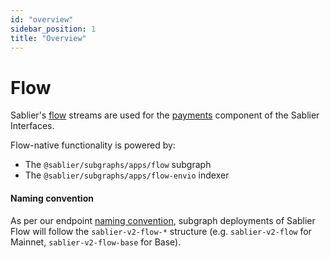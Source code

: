 ```yaml
---
id: "overview"
sidebar_position: 1
title: "Overview"
---
```



# Flow

Sablier's [flow](/concepts/flow/overview) streams are used for the [payments](/apps/features/payments) component of the
Sablier Interfaces.

Flow-native functionality is powered by:

- The `@sablier/subgraphs/apps/flow` subgraph
- The `@sablier/subgraphs/apps/flow-envio` indexer

<LinkPreview
  href="https://github.com/sablier-labs/subgraphs"
  icon="github"
  subtitle="@sablier-labs/subgraphs"
  title="Sablier Subgraphs"
/>

#### Naming convention

As per our endpoint [naming convention](api/overview#endpoints--slugs), subgraph deployments of Sablier Flow will follow
the `sablier-v2-flow-*` structure (e.g. `sablier-v2-flow` for Mainnet, `sablier-v2-flow-base` for Base).

